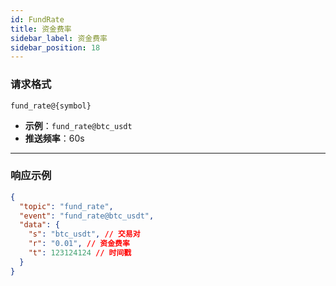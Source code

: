 ```yaml
---
id: FundRate
title: 资金费率
sidebar_label: 资金费率
sidebar_position: 18
---
```


### 请求格式

```
fund_rate@{symbol}
```

- **示例**：`fund_rate@btc_usdt`
- **推送频率**：60s

---

### 响应示例

```json title="响应"
{
  "topic": "fund_rate",
  "event": "fund_rate@btc_usdt",
  "data": {
    "s": "btc_usdt", // 交易对
    "r": "0.01", // 资金费率
    "t": 123124124 // 时间戳
  }
}
```